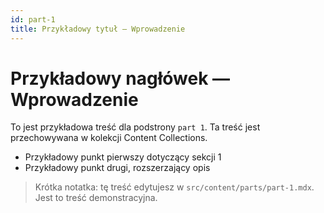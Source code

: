 ```yaml
---
id: part-1
title: Przykładowy tytuł — Wprowadzenie
---
```


# Przykładowy nagłówek — Wprowadzenie

To jest przykładowa treść dla podstrony `part 1`. Ta treść jest przechowywana w kolekcji Content Collections.

- Przykładowy punkt pierwszy dotyczący sekcji 1
- Przykładowy punkt drugi, rozszerzający opis

> Krótka notatka: tę treść edytujesz w `src/content/parts/part-1.mdx`. Jest to treść demonstracyjna.
